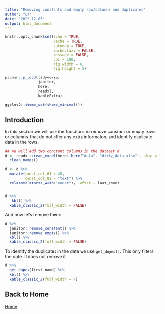 ```yaml
---
title: "Removing constants and empty row/columns and duplicates"
author: "LJ"
date: "2022-12-03"
output: html_document
---
```


```r
knitr::opts_chunk$set(echo = TRUE, 
                      cache = TRUE,
                      autodep = TRUE,
                      cache.lazy = FALSE,
                      message = FALSE, 
                      dpi = 180,
                      fig.width = 8, 
                      fig.height = 5)

pacman::p_load(tidyverse,
               janitor,
               here,
               readxl,
               kableExtra)

ggplot2::theme_set(theme_minimal())

```

## Introduction

In this section we will use the functions to remove constant or empty rows or columns, that 
do not offer any extra informaton, and identify duplicate data in the rows.

```r
## We will add two constant columns in the dataset d
d <- readxl::read_excel(here::here("data", "dirty_data.xlsx"), skip = 1) %>% 
  clean_names()

d <- d %>% 
  mutate(const_col_01 = 45,
         const_col_02 = "text") %>% 
  relocate(starts_with("const"), .after = last_name)
 

d %>%
   kbl() %>% 
  kable_classic_2(full_width = FALSE)

```

And now let's remove them:

```r
d %>% 
  janitor::remove_constant() %>% 
  janitor::remove_empty() %>% 
  kbl() %>% 
  kable_classic_2(full_width = FALSE)


```

To identify the duplicates in the date we use `get_dupes()`.  This only filters the date.  It does not remove it.  

```r

d %>% 
  get_dupes(first_name) %>% 
  kbl() %>%
  kable_classic_2(full_width = F)


```





## Back to Home

[Home](index.html)

























